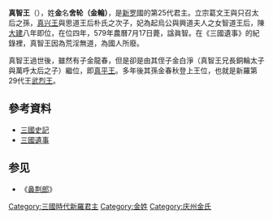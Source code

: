 {{朝鮮半島君王
| 名稱=真智王
| 新羅代數=25
| 前任=[[真興王|真興王]]
| 繼任=[[真平王|真平王]]
| 畫像=
| 說明=
| 在位=576年—579年
| 年號=
| 姓名=金舍輪
| 封號=
| 字=
| 號=
| 別名=
| 出生年=？
| 立世子=
| 逝世年=579年
| 廟號=
| 諡號=
| 陵墓=
| 父親=[[真興王|真興王]]
| 母親=[[思道王后|思道夫人]]
| 嫡母=
| 皇后=
| 王后=知道夫人
| 王妃=
| 妃=
| 嫡子=
| 庶子=
| 嫡女=
| 庶女=
| 注釋=
|}}
{{Infobox Korean name
|hangul=진지왕
|hanja=眞智王
|rr=Jinji wang
|mr=Chinji wang
}}
'''真智王'''（{{bd|？||579年|7月17日|catIdx=J}}），姓'''金'''名'''舍轮（金輪）'''，是[[新罗|新罗]]國的第25代君主。立宗葛文王與只召太后之孫，[[真兴王|真兴王]]與思道王后朴氏之次子，妃為起烏公與興道夫人之女智道王后，陳[[大建|大建]]八年即位，在位四年，579年農曆7月17日薨，諡眞智。在《三國遺事》的紀錄裡，真智王因為荒淫無道，為國人所廢。

真智王過世後，雖然有子金龍春，但是卻是由其侄子金白淨（真智王兄長銅輪太子與萬呼太后之子）繼位，即[[真平王|真平王]]。多年後其孫金春秋登上王位，也就是新羅第29代王[[武烈王|武烈王]]。

==參考資料==
*[[三國史記|三國史記]]
*[[三國遺事|三國遺事]]

==参见==
*《[[鼻荆郎|鼻荆郎]]》

{{新罗君主}}

[[Category:三國時代新羅君主|Category:三國時代新羅君主]]
[[Category:金姓|Category:金姓]]
[[Category:庆州金氏|Category:庆州金氏]]